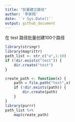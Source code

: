 ```yaml
---
title: "批量建立路径"
author: '李家翔'
date: '`r Sys.Date()`'
output: github_document
---
```


在 test 路径批量创建100个路径

```r
library(stringr)
library(magrittr)
path_list <- str_c("a",1:10)
if (!dir.exists("test")) {
    dir.create("test")
}

create_path <- function(x) {
    path = file.path("test",x)
    if (!dir.exists(path)) {
        dir.create(path)
    }
}
library(purrr)
path_list %>% 
    map(create_path)
```

